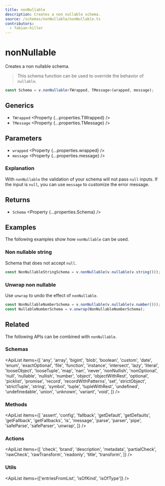 ```yaml
---
title: nonNullable
description: Creates a non nullable schema.
source: /schemas/nonNullable/nonNullable.ts
contributors:
  - fabian-hiller
---
```



# nonNullable

Creates a non nullable schema.

> This schema function can be used to override the behavior of <Link href="../nullable/">`nullable`</Link>.

```ts
const Schema = v.nonNullable<TWrapped, TMessage>(wrapped, message);
```

## Generics

- `TWrapped` <Property {...properties.TWrapped} />
- `TMessage` <Property {...properties.TMessage} />

## Parameters

- `wrapped` <Property {...properties.wrapped} />
- `message` <Property {...properties.message} />

### Explanation

With `nonNullable` the validation of your schema will not pass `null` inputs. If the input is `null`, you can use `message` to customize the error message.

## Returns

- `Schema` <Property {...properties.Schema} />

## Examples

The following examples show how `nonNullable` can be used.

### Non nullable string

Schema that does not accept `null`.

```ts
const NonNullableStringSchema = v.nonNullable(v.nullable(v.string()));
```

### Unwrap non nullable

Use <Link href="../unwrap/">`unwrap`</Link> to undo the effect of `nonNullable`.

```ts
const NonNullableNumberSchema = v.nonNullable(v.nullable(v.number()));
const NullableNumberSchema = v.unwrap(NonNullableNumberSchema);
```

## Related

The following APIs can be combined with `nonNullable`.

### Schemas

<ApiList
  items={[
    'any',
    'array',
    'bigint',
    'blob',
    'boolean',
    'custom',
    'date',
    'enum',
    'exactOptional',
    'file',
    'function',
    'instance',
    'intersect',
    'lazy',
    'literal',
    'looseObject',
    'looseTuple',
    'map',
    'nan',
    'never',
    'nonNullish',
    'nonOptional',
    'null',
    'nullable',
    'nullish',
    'number',
    'object',
    'objectWithRest',
    'optional',
    'picklist',
    'promise',
    'record',
    'recordWithPatterns',
    'set',
    'strictObject',
    'strictTuple',
    'string',
    'symbol',
    'tuple',
    'tupleWithRest',
    'undefined',
    'undefinedable',
    'union',
    'unknown',
    'variant',
    'void',
  ]}
/>

### Methods

<ApiList
  items={[
    'assert',
    'config',
    'fallback',
    'getDefault',
    'getDefaults',
    'getFallback',
    'getFallbacks',
    'is',
    'message',
    'parse',
    'parser',
    'pipe',
    'safeParse',
    'safeParser',
    'unwrap',
  ]}
/>

### Actions

<ApiList
  items={[
    'check',
    'brand',
    'description',
    'metadata',
    'partialCheck',
    'rawCheck',
    'rawTransform',
    'readonly',
    'title',
    'transform',
  ]}
/>

### Utils

<ApiList items={['entriesFromList', 'isOfKind', 'isOfType']} />
